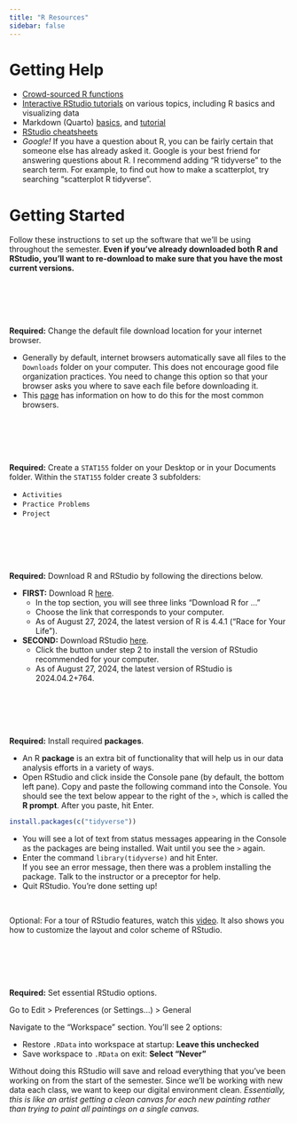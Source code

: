 ```yaml
---
title: "R Resources"
sidebar: false
---
```


# Getting Help

- [Crowd-sourced R functions](https://docs.google.com/document/d/1YDLUpplJi8cnpJMCKOq9hKKjMGmFM-5_ZIU7lVySi-M/edit)
- [Interactive RStudio tutorials](https://rstudio.cloud/learn/primers) on various topics, including R basics and visualizing data
- Markdown (Quarto) [basics](https://quarto.org/docs/authoring/markdown-basics.html), and [tutorial](https://quarto.org/docs/get-started/hello/rstudio.html)
- [RStudio cheatsheets](https://www.rstudio.com/resources/cheatsheets/)
- *Google!* If you have a question about R, you can be fairly certain that someone else has already asked it. Google is your best friend for answering questions about R. I recommend adding “R tidyverse” to the search term. For example, to find out how to make a scatterplot, try searching “scatterplot R tidyverse”.


# Getting Started

Follow these instructions to set up the software that we'll be using throughout the semester. **Even if you've already downloaded both R and RStudio, you'll want to re-download to make sure that you have the most current versions.**

<br><br><br><br>

**Required:** Change the default file download location for your internet browser.

- Generally by default, internet browsers automatically save all files to the `Downloads` folder on your computer. This does not encourage good file organization practices. You need to change this option so that your browser asks you where to save each file before downloading it.
- This [page](https://www.online-tech-tips.com/computer-tips/change-default-download-folder-location-on-any-web-browser/) has information on how to do this for the most common browsers.

<br><br><br><br>

**Required:** Create a `STAT155` folder on your Desktop or in your Documents folder. Within the `STAT155` folder create 3 subfolders:

- `Activities`
- `Practice Problems`
- `Project`

<br><br><br><br>

**Required:** Download R and RStudio by following the directions below.

- **FIRST:** Download R [here](https://cran.rstudio.com/).
    - In the top section, you will see three links "Download R for ..."
    - Choose the link that corresponds to your computer.
    - As of August 27, 2024, the latest version of R is 4.4.1 ("Race for Your Life").
- **SECOND:** Download RStudio [here](https://posit.co/download/rstudio-desktop/#download).
    - Click the button under step 2 to install the version of RStudio recommended for your computer.
    - As of August 27, 2024, the latest version of RStudio is 2024.04.2+764.

<br><br><br><br>

**Required:** Install required **packages**.

- An R **package** is an extra bit of functionality that will help us in our data analysis efforts in a variety of ways.
- Open RStudio and click inside the Console pane (by default, the bottom left pane). Copy and paste the following command into the Console. You should see the text below appear to the right of the `> `, which is called the **R prompt**. After you paste, hit Enter.

```r
install.packages(c("tidyverse"))
```

- You will see a lot of text from status messages appearing in the Console as the packages are being installed. Wait until you see the `> ` again.
- Enter the command `library(tidyverse)` and hit Enter.    
    If you see an error message, then there was a problem installing the package. Talk to the instructor or a preceptor for help.
- Quit RStudio. You're done setting up!

<br>

Optional: For a tour of RStudio features, watch this [video](https://www.youtube.com/watch?v=HWnanydsBCs). It also shows you how to customize the layout and color scheme of RStudio.

<br><br><br><br>

**Required:** Set essential RStudio options.

Go to Edit > Preferences (or Settings...) > General

Navigate to the "Workspace" section. You'll see 2 options:

- Restore `.RData` into workspace at startup: **Leave this unchecked**
- Save workspace to `.RData` on exit: **Select "Never"**

Without doing this RStudio will save and reload everything that you've been working on from the start of the semester. Since we'll be working with new data each class, we want to keep our digital environment clean. *Essentially, this is like an artist getting a clean canvas for each new painting rather than trying to paint all paintings on a single canvas.*

